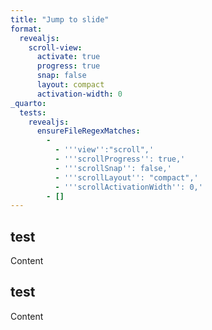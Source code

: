 ```yaml
---
title: "Jump to slide"
format: 
  revealjs:
    scroll-view:
      activate: true
      progress: true
      snap: false
      layout: compact
      activation-width: 0
_quarto:
  tests:
    revealjs:
      ensureFileRegexMatches:
        - 
          - '''view'':"scroll",'
          - '''scrollProgress'': true,'
          - '''scrollSnap'': false,'
          - '''scrollLayout'': "compact",'
          - '''scrollActivationWidth'': 0,'
        - []
---
```


## test

Content

## test 

Content

